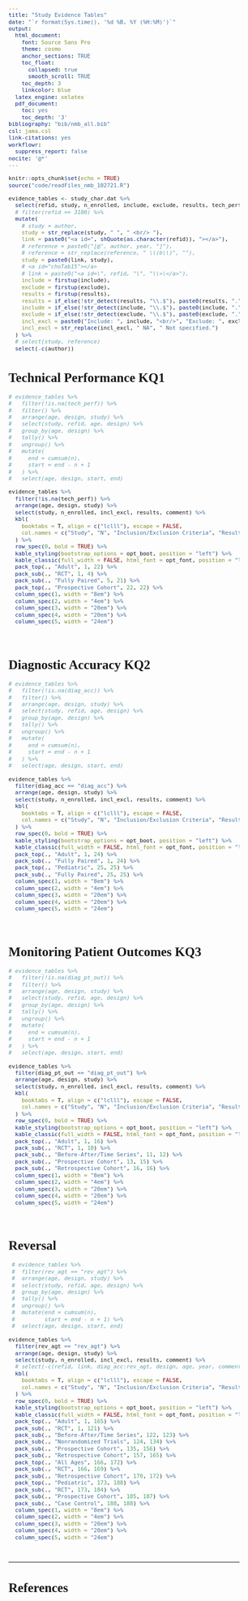```yaml
---
title: "Study Evidence Tables"
date: "`r format(Sys.time(), '%d %B, %Y (%H:%M)')`"
output:
  html_document:
    font: Source Sans Pro
    theme: cosmo
    anchor_sections: TRUE
    toc_float: 
      collapsed: true
      smooth_scroll: TRUE
    toc_depth: 3
    linkcolor: blue
  latex_engine: xelatex
  pdf_document:
    toc: yes
    toc_depth: '3'
bibliography: "bib/nmb_all.bib"
csl: jama.csl
link-citations: yes
workflowr:
  suppress_report: false
nocite: '@*'
---
```


```{=html}
<style type="text/css">
  body{
  font-size: 9.5pt;
  font-family: Source Sans Pro;
}

.list-group-item.active, .list-group-item.active:hover, .list-group-item.active:focus {
  color: #090909;
  background-color: #0909093d;
}

.lightable-classic.lightable-hover tbody tr:hover {
    background-color: #c5d4e4;
}
.btn-xs, .btn-group-xs>.btn { 
display: none; 

}

.btn-default {
display: none !important; 
}

:target {  /* fix target location so caption appears */
    display: block;
    position: relative;
    top: -60px;
    visibility: display;
}

</style>
```

```r
knitr::opts_chunk$set(echo = TRUE)
source("code/readFiles_nmb_102721.R")
```

```r
evidence_tables <- study_char.dat %>%
  select(refid, study, n_enrolled, include, exclude, results, tech_perf:rev_agt, design, age, year, author, comment) %>%
  # filter(refid == 3180) %>% 
  mutate(
    # study = author,
    study = str_replace(study, " ", " <br/> "),
    link = paste0("<a id=", shQuote(as.character(refid)), "></a>"),
    # reference = paste0("[@", author, year, "]"),
    # reference = str_replace(reference, " \\(b\\)", ""),
    study = paste0(link, study),
    # <a id="choTab15"></a>
    # link = paste0("<a id=\", refid, "\", "\\>\</a>"),
    include = firstup(include),
    exclude = firstup(exclude),
    results = firstup(results),
    results = if_else(!str_detect(results, "\\.$"), paste0(results, "."), results),
    include = if_else(!str_detect(include, "\\.$"), paste0(include, "."), include),
    exclude = if_else(!str_detect(exclude, "\\.$"), paste0(exclude, "."), exclude),
    incl_excl = paste0("Include: ", include, "<br/>", "Exclude: ", exclude),
    incl_excl = str_replace(incl_excl, " NA", " Not specified.")
  ) %>% 
  # select(study, reference)
  select(-c(author))

```
  
# **Technical Performance KQ1** 

```r
# evidence_tables %>%
#   filter(!is.na(tech_perf)) %>%
#   filter() %>%
#   arrange(age, design, study) %>%
#   select(study, refid, age, design) %>%
#   group_by(age, design) %>%
#   tally() %>%
#   ungroup() %>%
#   mutate(
#     end = cumsum(n),
#     start = end - n + 1
#   ) %>%
#   select(age, design, start, end)

evidence_tables %>%
  filter(!is.na(tech_perf)) %>% 
  arrange(age, design, study) %>% 
  select(study, n_enrolled, incl_excl, results, comment) %>% 
  kbl(
    booktabs = T, align = c("lclll"), escape = FALSE,
    col.names = c("Study", "N", "Inclusion/Exclusion Criteria", "Results", "Comment")
  ) %>%
  row_spec(0, bold = TRUE) %>%
  kable_styling(bootstrap_options = opt_boot, position = "left") %>%
  kable_classic(full_width = FALSE, html_font = opt_font, position = "left", "hover") %>%
  pack_top(., "Adult", 1, 22) %>%
  pack_sub(., "RCT", 1, 4) %>% 
  pack_sub(., "Fully Paired", 5, 21) %>%
  pack_top(., "Prospective Cohort", 22, 22) %>%
  column_spec(1, width = "8em") %>%
  column_spec(2, width = "4em") %>%
  column_spec(3, width = "20em") %>%
  column_spec(4, width = "20em") %>%
  column_spec(5, width = "24em")
```

<br/>

# **Diagnostic Accuracy KQ2** 

```r
# evidence_tables %>%
#   filter(!is.na(diag_acc)) %>%
#   filter() %>%
#   arrange(age, design, study) %>%
#   select(study, refid, age, design) %>%
#   group_by(age, design) %>%
#   tally() %>%
#   ungroup() %>%
#   mutate(
#     end = cumsum(n),
#     start = end - n + 1
#   ) %>%
#   select(age, design, start, end)

evidence_tables %>%
  filter(diag_acc == "diag_acc") %>% 
  arrange(age, design, study) %>% 
  select(study, n_enrolled, incl_excl, results, comment) %>% 
  kbl(
    booktabs = T, align = c("lclll"), escape = FALSE,
    col.names = c("Study", "N", "Inclusion/Exclusion Criteria", "Results", "Comment")
  ) %>%
  row_spec(0, bold = TRUE) %>%
  kable_styling(bootstrap_options = opt_boot, position = "left") %>%
  kable_classic(full_width = FALSE, html_font = opt_font, position = "left", "hover") %>%
  pack_top(., "Adult", 1, 24) %>%
  pack_sub(., "Fully Paired", 1, 24) %>%
  pack_top(., "Pediatric", 25, 25) %>%
  pack_sub(., "Fully Paired", 25, 25) %>%
  column_spec(1, width = "8em") %>%
  column_spec(2, width = "4em") %>%
  column_spec(3, width = "20em") %>%
  column_spec(4, width = "20em") %>%
  column_spec(5, width = "24em")
```

<br/>

# **Monitoring Patient Outcomes KQ3** 

```r
# evidence_tables %>%
#   filter(!is.na(diag_pt_out)) %>%
#   filter() %>%
#   arrange(age, design, study) %>%
#   select(study, refid, age, design) %>%
#   group_by(age, design) %>%
#   tally() %>%
#   ungroup() %>%
#   mutate(
#     end = cumsum(n),
#     start = end - n + 1
#   ) %>%
#   select(age, design, start, end)

evidence_tables %>%
  filter(diag_pt_out == "diag_pt_out") %>% 
  arrange(age, design, study) %>% 
  select(study, n_enrolled, incl_excl, results, comment) %>% 
  kbl(
    booktabs = T, align = c("lclll"), escape = FALSE,
    col.names = c("Study", "N", "Inclusion/Exclusion Criteria", "Results", "Comment")
  ) %>%
  row_spec(0, bold = TRUE) %>%
  kable_styling(bootstrap_options = opt_boot, position = "left") %>%
  kable_classic(full_width = FALSE, html_font = opt_font, position = "left", "hover") %>%
  pack_top(., "Adult", 1, 16) %>%
  pack_sub(., "RCT", 1, 10) %>%
  pack_sub(., "Before-After/Time Series", 11, 12) %>%
  pack_sub(., "Prospective Cohort", 13, 15) %>%
  pack_sub(., "Retrospective Cohort", 16, 16) %>%
  column_spec(1, width = "8em") %>%
  column_spec(2, width = "4em") %>%
  column_spec(3, width = "20em") %>%
  column_spec(4, width = "20em") %>%
  column_spec(5, width = "24em")
```

<br/>

# **Reversal** 

```r
 # evidence_tables %>%
 #  filter(rev_agt == "rev_agt") %>%
 #  arrange(age, design, study) %>%
 #  select(study, refid, age, design) %>%
 #  group_by(age, design) %>%
 #  tally() %>%
 #  ungroup() %>%
 #  mutate(end = cumsum(n),
 #         start = end - n + 1) %>%
 #  select(age, design, start, end)

evidence_tables %>%
  filter(rev_agt == "rev_agt") %>% 
  arrange(age, design, study) %>% 
  select(study, n_enrolled, incl_excl, results, comment) %>% 
  # select(-c(refid, link, diag_acc:rev_agt, design, age, year, comment, incl_excl)) %>%
  kbl(
    booktabs = T, align = c("lclll"), escape = FALSE,
    col.names = c("Study", "N", "Inclusion/Exclusion Criteria", "Results", "Comment")
  ) %>%
  row_spec(0, bold = TRUE) %>%
  kable_styling(bootstrap_options = opt_boot, position = "left") %>%
  kable_classic(full_width = FALSE, html_font = opt_font, position = "left", "hover") %>%
  pack_top(., "Adult", 1, 165) %>%
  pack_sub(., "RCT", 1, 121) %>%
  pack_sub(., "Before-After/Time Series", 122, 123) %>%
  pack_sub(., "Nonrandomized Trials", 124, 134) %>%
  pack_sub(., "Prospective Cohort", 135, 156) %>%
  pack_sub(., "Retrospective Cohort", 157, 165) %>%
  pack_top(., "All Ages", 166, 172) %>%
  pack_sub(., "RCT", 166, 169) %>%
  pack_sub(., "Retrospective Cohort", 170, 172) %>%
  pack_top(., "Pediatric", 173, 188) %>%
  pack_sub(., "RCT", 173, 184) %>%
  pack_sub(., "Prospective Cohort", 185, 187) %>%
  pack_sub(., "Case Control", 188, 188) %>%
  column_spec(1, width = "8em") %>%
  column_spec(2, width = "4em") %>%
  column_spec(3, width = "20em") %>%
  column_spec(4, width = "20em") %>%
  column_spec(5, width = "24em")

```

<br/>

<hr style="height:2px;border-width:0;color:gray;background-color:gray">

# **References**
